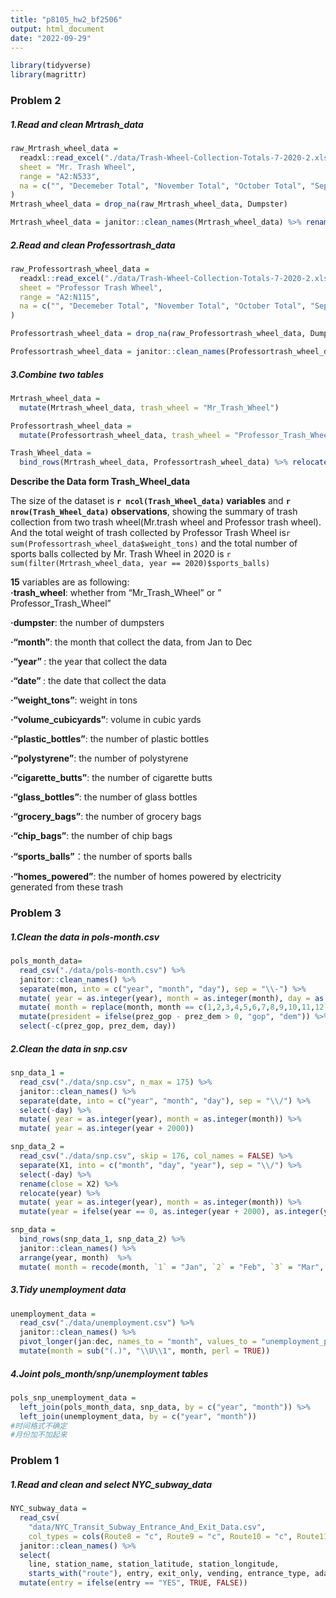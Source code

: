 ```yaml
---
title: "p8105_hw2_bf2506"
output: html_document
date: "2022-09-29"
---
```

```r
library(tidyverse)
library(magrittr)
```


### Problem 2

##### 1.Read and clean Mrtrash_data
```r
raw_Mrtrash_wheel_data =  
  readxl::read_excel("./data/Trash-Wheel-Collection-Totals-7-2020-2.xlsx",
  sheet = "Mr. Trash Wheel",
  range = "A2:N533",
  na = c("", "Decemeber Total", "November Total", "October Total", "September Total", "August Total", "July Total", "June Total", "May Total", "April Total", "March Total", "February Total", "January Total")
)
Mrtrash_wheel_data = drop_na(raw_Mrtrash_wheel_data, Dumpster)

```

```r

Mrtrash_wheel_data = janitor::clean_names(Mrtrash_wheel_data) %>% rename(volume_cubicyards = volume_cubic_yards) %>% mutate(sports_balls=as.integer(sports_balls)) 

```

##### 2.Read and clean Professortrash_data
```r
raw_Professortrash_wheel_data = 
  readxl::read_excel("./data/Trash-Wheel-Collection-Totals-7-2020-2.xlsx",
  sheet = "Professor Trash Wheel", 
  range = "A2:N115", 
  na = c("", "Decemeber Total", "November Total", "October Total", "September Total", "August Total", "July Total", "June Total", "May Total", "April Total", "March Total", "February Total", "January Total")
)

Professortrash_wheel_data = drop_na(raw_Professortrash_wheel_data, Dumpster)

```

```r

Professortrash_wheel_data = janitor::clean_names(Professortrash_wheel_data) %>% rename(volume_cubicyards = volume_cubic_yards) %>% mutate(sports_balls = as.integer(sports_balls)) 

```


##### 3.Combine two tables
```r
Mrtrash_wheel_data = 
  mutate(Mrtrash_wheel_data, trash_wheel = "Mr_Trash_Wheel")

Professortrash_wheel_data =
  mutate(Professortrash_wheel_data, trash_wheel = "Professor_Trash_Wheel")

Trash_Wheel_data = 
  bind_rows(Mrtrash_wheel_data, Professortrash_wheel_data) %>% relocate(trash_wheel)

```

**Describe the Data form Trash_Wheel_data**
 
The size of the dataset is **`r ncol(Trash_Wheel_data)` variables** and **`r nrow(Trash_Wheel_data)` observations**, showing the summary of trash collection from two trash wheel(Mr.trash wheel and Professor trash wheel). And the total weight of trash collected by Professor Trash Wheel is`r sum(Professortrash_wheel_data$weight_tons)` and the total number of sports balls collected by Mr. Trash Wheel in 2020 is `r sum(filter(Mrtrash_wheel_data, year == 2020)$sports_balls)`

**15** variables are as following:  
**·trash_wheel**: whether from "Mr_Trash_Wheel" or "	
Professor_Trash_Wheel"

**·dumpster**: the number of dumpsters 

**·"month"**: the month that collect the data, from Jan to Dec

**·"year" **: the year that collect the data

**·"date" **: the date that collect the data

**·"weight_tons"**: weight in tons

**·"volume_cubicyards"**: volume in cubic yards

**·"plastic_bottles"**:  the number of plastic bottles

**·"polystyrene"**: the number of polystyrene

**·"cigarette_butts"**: the number of cigarette butts 

**·"glass_bottles"**: the number of glass bottles 

**·"grocery_bags"**: the number of grocery bags 

**·"chip_bags"**: the number of chip bags

**·"sports_balls"**：the number of sports balls

**·"homes_powered"**: the number of homes powered by  electricity generated from these trash

### Problem 3

##### 1.Clean the data in pols-month.csv
```r
pols_month_data=
  read_csv("./data/pols-month.csv") %>% 
  janitor::clean_names() %>% 
  separate(mon, into = c("year", "month", "day"), sep = "\\-") %>% 
  mutate( year = as.integer(year), month = as.integer(month), day = as.integer(day)) %>% 
  mutate( month = replace(month, month == c(1,2,3,4,5,6,7,8,9,10,11,12), c("Jan", "Feb", "Mar", "Apr", "May", "Jun", "Jul", "Aug", "Sep", "Oct", "Nov", "Dec"))) %>%
  mutate(president = ifelse(prez_gop - prez_dem > 0, "gop", "dem")) %>% 
  select(-c(prez_gop, prez_dem, day))

```

##### 2.Clean the data in snp.csv
```r

snp_data_1 =
  read_csv("./data/snp.csv", n_max = 175) %>%
  janitor::clean_names() %>% 
  separate(date, into = c("year", "month", "day"), sep = "\\/") %>% 
  select(-day) %>% 
  mutate( year = as.integer(year), month = as.integer(month)) %>% 
  mutate( year = as.integer(year + 2000))

snp_data_2 =
  read_csv("./data/snp.csv", skip = 176, col_names = FALSE) %>% 
  separate(X1, into = c("month", "day", "year"), sep = "\\/") %>% 
  select(-day) %>% 
  rename(close = X2) %>% 
  relocate(year) %>% 
  mutate( year = as.integer(year), month = as.integer(month)) %>% 
  mutate(year = ifelse(year == 0, as.integer(year + 2000), as.integer(year + 1900)))

snp_data = 
  bind_rows(snp_data_1, snp_data_2) %>% 
  janitor::clean_names() %>% 
  arrange(year, month)  %>% 
  mutate( month = recode(month, `1` = "Jan", `2` = "Feb", `3` = "Mar", `4` = "Apr", `5` = "May", `6` = "Jun", `7` = "Jul", `8` = "Aug", `9` = "Sep", `10` = "Oct", `11` = "Nov", `12` = "Dec"))

```

##### 3.Tidy unemployment data

```r
unemployment_data = 
  read_csv("./data/unemployment.csv") %>% 
  janitor::clean_names() %>% 
  pivot_longer(jan:dec, names_to = "month", values_to = "unemployment_percentage") %>% 
  mutate(month = sub("(.)", "\\U\\1", month, perl = TRUE))

```

##### 4.Joint pols_month/snp/unemployment tables

```r

pols_snp_unemployment_data = 
  left_join(pols_month_data, snp_data, by = c("year", "month")) %>% 
  left_join(unemployment_data, by = c("year", "month"))
#时间格式不确定
#月份加不加起来
```

### Problem 1

##### 1.Read and clean and select NYC_subway_data
```r
NYC_subway_data = 
  read_csv(
    "data/NYC_Transit_Subway_Entrance_And_Exit_Data.csv",
    col_types = cols(Route8 = "c", Route9 = "c", Route10 = "c", Route11 = "c")) %>% 
  janitor::clean_names() %>% 
  select(
    line, station_name, station_latitude, station_longitude, 
    starts_with("route"), entry, exit_only, vending, entrance_type, ada) %>% 
  mutate(entry = ifelse(entry == "YES", TRUE, FALSE))
```